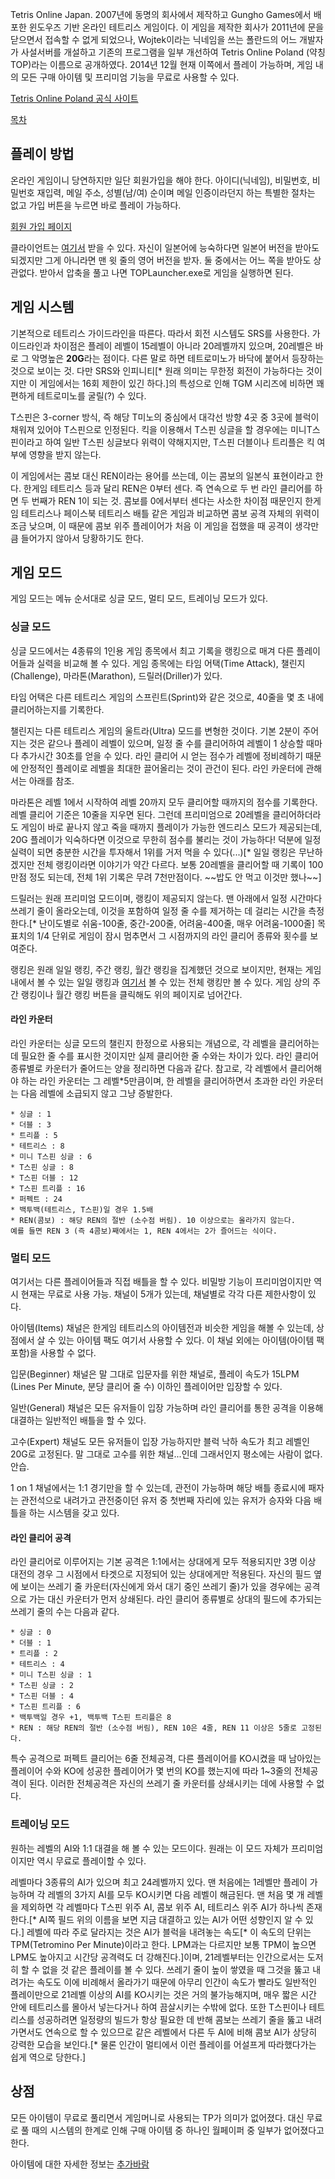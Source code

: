 Tetris Online Japan. 2007년에 동명의 회사에서 제작하고 Gungho Games에서 배포한 윈도우즈 기반 온라인 테트리스 게임이다. 이 게임을 제작한 회사가 2011년에 문을 닫으면서 접속할 수 없게 되었으나, Wojtek이라는 닉네임을 쓰는 폴란드의 어느 개발자가 사설서버를 개설하고 기존의 프로그램을 일부 개선하여 Tetris Online Poland (약칭 TOP)라는 이름으로 공개하였다. 2014년 12월 현재 이쪽에서 플레이 가능하며, 게임 내의 모든 구매 아이템 및 프리미엄 기능을 무료로 사용할 수 있다.

[http://tetrisonline.pl/top/ Tetris Online Poland 공식 사이트]

[[목차]]

== 플레이 방법 ==
온라인 게임이니 당연하지만 일단 회원가입을 해야 한다. 아이디(닉네임), 비밀번호, 비밀번호 재입력, 메일 주소, 성별(남/여) 순이며 메일 인증이라던지 하는 특별한 절차는 없고 가입 버튼을 누르면 바로 플레이 가능하다.

[http://tetrisonline.pl/top/register.php 회원 가입 페이지]

클라이언트는 [http://tetrisonline.pl/top/download.php 여기서] 받을 수 있다. 자신이 일본어에 능숙하다면 일본어 버전을 받아도 되겠지만 그게 아니라면 맨 윗 줄의 영어 버전을 받자. 둘 중에서는 어느 쪽을 받아도 상관없다. 받아서 압축을 풀고 나면 TOPLauncher.exe로 게임을 실행하면 된다.

== 게임 시스템 ==
기본적으로 테트리스 가이드라인을 따른다. 따라서 회전 시스템도 SRS를 사용한다. 가이드라인과 차이점은 플레이 레벨이 15레벨이 아니라 20레벨까지 있으며, 20레벨은 바로 그 악명높은 '''20G'''라는 점이다. 다른 말로 하면 테트로미노가 바닥에 붙어서 등장하는 것으로 보이는 것. 다만 SRS와 인피니티[* 원래 의미는 무한정 회전이 가능하다는 것이지만 이 게임에서는 16회 제한이 있긴 하다.]의 특성으로 인해 TGM 시리즈에 비하면 꽤 편하게 테트로미노를 굴릴(?) 수 있다.

T스핀은 3-corner 방식, 즉 해당 T미노의 중심에서 대각선 방향 4곳 중 3곳에 블럭이 채워져 있어야 T스핀으로 인정된다. 킥을 이용해서 T스핀 싱글을 할 경우에는 미니T스핀이라고 하여 일반 T스핀 싱글보다 위력이 약해지지만, T스핀 더블이나 트리플은 킥 여부에 영향을 받지 않는다.

이 게임에서는 콤보 대신 REN이라는 용어를 쓰는데, 이는 콤보의 일본식 표현이라고 한다. 한게임 테트리스 등과 달리 REN은 0부터 센다. 즉 연속으로 두 번 라인 클리어를 하면 두 번째가 REN 1이 되는 것. 콤보를 0에서부터 센다는 사소한 차이점 때문인지 한게임 테트리스나 페이스북 테트리스 배틀 같은 게임과 비교하면 콤보 공격 자체의 위력이 조금 낮으며, 이 때문에 콤보 위주 플레이어가 처음 이 게임을 접했을 때 공격이 생각만큼 들어가지 않아서 당황하기도 한다.

== 게임 모드 ==
게임 모드는 메뉴 순서대로 싱글 모드, 멀티 모드, 트레이닝 모드가 있다.

=== 싱글 모드 ===
싱글 모드에서는 4종류의 1인용 게임 종목에서 최고 기록을 랭킹으로 매겨 다른 플레이어들과 실력을 비교해 볼 수 있다. 게임 종목에는 타임 어택(Time Attack), 챌린지(Challenge), 마라톤(Marathon), 드릴러(Driller)가 있다.

타임 어택은 다른 테트리스 게임의 스프린트(Sprint)와 같은 것으로, 40줄을 몇 초 내에 클리어하는지를 기록한다.

챌린지는 다른 테트리스 게임의 울트라(Ultra) 모드를 변형한 것이다. 기본 2분이 주어지는 것은 같으나 플레이 레벨이 있으며, 일정 줄 수를 클리어하여 레벨이 1 상승할 때마다 추가시간 30초를 얻을 수 있다. 라인 클리어 시 얻는 점수가 레벨에 정비례하기 때문에 안정적인 플레이로 레벨을 최대한 끌어올리는 것이 관건이 된다. 라인 카운터에 관해서는 아래를 참조.

마라톤은 레벨 1에서 시작하여 레벨 20까지 모두 클리어할 때까지의 점수를 기록한다. 레벨 클리어 기준은 10줄을 지우면 된다. 그런데 프리미엄으로 20레벨을 클리어하더라도 게임이 바로 끝나지 않고 죽을 때까지 플레이가 가능한 엔드리스 모드가 제공되는데, 20G 플레이가 익숙하다면 이것으로 무한히 점수를 불리는 것이 가능하다! 덕분에 일정 실력이 되면 충분한 시간을 투자해서 1위를 거저 먹을 수 있다(...)[* 일일 랭킹은 무난하겠지만 전체 랭킹이라면 이야기가 약간 다르다. 보통 20레벨을 클리어할 때 기록이 100만점 정도 되는데, 전체 1위 기록은 무려 7천만점이다. ~~밥도 안 먹고 이것만 했나~~]

드릴러는 원래 프리미엄 모드이며, 랭킹이 제공되지 않는다. 맨 아래에서 일정 시간마다 쓰레기 줄이 올라오는데, 이것을 포함하여 일정 줄 수를 제거하는 데 걸리는 시간을 측정한다.[* 난이도별로 쉬움-100줄, 중간-200줄, 어려움-400줄, 매우 어려움-1000줄] 목표치의 1/4 단위로 게임이 잠시 멈추면서 그 시점까지의 라인 클리어 종류와 횟수를 보여준다.

랭킹은 원래 일일 랭킹, 주간 랭킹, 월간 랭킹을 집계했던 것으로 보이지만, 현재는 게임 내에서 볼 수 있는 일일 랭킹과 [http://tetrisonline.pl/top/rankings.php 여기서] 볼 수 있는 전체 랭킹만 볼 수 있다. 게임 상의 주간 랭킹이나 월간 랭킹 버튼을 클릭해도 위의 페이지로 넘어간다.

==== 라인 카운터 ====
라인 카운터는 싱글 모드의 챌린지 한정으로 사용되는 개념으로, 각 레벨을 클리어하는 데 필요한 줄 수를 표시한 것이지만 실제 클리어한 줄 수와는 차이가 있다. 라인 클리어 종류별로 카운터가 줄어드는 양을 정리하면 다음과 같다. 참고로, 각 레벨에서 클리어해야 하는 라인 카운터는 그 레벨*5만큼이며, 한 레벨을 클리어하면서 초과한 라인 카운터는 다음 레벨에 소급되지 않고 그냥 증발한다.

 * 싱글 : 1
 * 더블 : 3
 * 트리플 : 5
 * 테트리스 : 8
 * 미니 T스핀 싱글 : 6
 * T스핀 싱글 : 8
 * T스핀 더블 : 12
 * T스핀 트리플 : 16
 * 퍼펙트 : 24
 * 백투백(테트리스, T스핀)일 경우 1.5배
 * REN(콤보) : 해당 REN의 절반 (소수점 버림). 10 이상으로는 올라가지 않는다.
 예를 들면 REN 3 (즉 4콤보)째에서는 1, REN 4에서는 2가 즐어드는 식이다.

=== 멀티 모드 ===
여기서는 다른 플레이어들과 직접 배틀을 할 수 있다. 비밀방 기능이 프리미엄이지만 역시 현재는 무료로 사용 가능. 채널이 5개가 있는데, 채널별로 각각 다른 제한사항이 있다.

아이템(Items) 채널은 한게임 테트리스의 아이템전과 비슷한 게임을 해볼 수 있는데, 상점에서 살 수 있는 아이템 팩도 여기서 사용할 수 있다. 이 채널 외에는 아이템(아이템 팩 포함)을 사용할 수 없다.

입문(Beginner) 채널은 말 그대로 입문자를 위한 채널로, 플레이 속도가 15LPM (Lines Per Minute, 분당 클리어 줄 수) 이하인 플레이어만 입장할 수 있다.

일반(General) 채널은 모든 유저들이 입장 가능하며 라인 클리어를 통한 공격을 이용해 대결하는 일반적인 배틀을 할 수 있다.

고수(Expert) 채널도 모든 유저들이 입장 가능하지만 블럭 낙하 속도가 최고 레벨인 20G로 고정된다. 말 그대로 고수를 위한 채널...인데 그래서인지 평소에는 사람이 없다. 안습.

1 on 1 채널에서는 1:1 경기만을 할 수 있는데, 관전이 가능하며 해당 배틀 종료시에 패자는 관전석으로 내려가고 관전중이던 유저 중 첫번째 자리에 있는 유저가 승자와 다음 배틀을 하는 시스템을 갖고 있다.

==== 라인 클리어 공격 ====
라인 클리어로 이루어지는 기본 공격은 1:1에서는 상대에게 모두 적용되지만 3명 이상 대전의 경우 그 시점에서 타겟으로 지정되어 있는 상대에게만 적용된다. 자신의 필드 옆에 보이는 쓰레기 줄 카운터(자신에게 와서 대기 중인 쓰레기 줄)가 있을 경우에는 공격으로 가는 대신 카운터가 먼저 상쇄된다. 라인 클리어 종류별로 상대의 필드에 추가되는 쓰레기 줄의 수는 다음과 같다.

 * 싱글 : 0
 * 더블 : 1
 * 트리플 : 2
 * 테트리스 : 4
 * 미니 T스핀 싱글 : 1
 * T스핀 싱글 : 2
 * T스핀 더블 : 4
 * T스핀 트리플 : 6
 * 백투백일 경우 +1, 백투백 T스핀 트리플은 8
 * REN : 해당 REN의 절반 (소수점 버림), REN 10은 4줄, REN 11 이상은 5줄로 고정된다.

특수 공격으로 퍼펙트 클리어는 6줄 전체공격, 다른 플레이어를 KO시켰을 때 남아있는 플레이어 수와 KO에 성공한 플레이어가 몇 번의 KO를 했는지에 따라 1~3줄의 전체공격이 된다. 이러한 전체공격은 자신의 쓰레기 줄 카운터를 상쇄시키는 데에 사용할 수 없다.

=== 트레이닝 모드 ===
원하는 레벨의 AI와 1:1 대결을 해 볼 수 있는 모드이다. 원래는 이 모드 자체가 프리미엄이지만 역시 무료로 플레이할 수 있다.

레벨마다 3종류의 AI가 있으며 최고 24레벨까지 있다. 맨 처음에는 1레벨만 플레이 가능하며 각 레벨의 3가지 AI를 모두 KO시키면 다음 레벨이 해금된다. 맨 처음 몇 개 레벨을 제외하면 각 레벨마다 T스핀 위주 AI, 콤보 위주 AI, 테트리스 위주 AI가 하나씩 존재한다.[* AI쪽 필드 위의 이름을 보면 지금 대결하고 있는 AI가 어떤 성향인지 알 수 있다.] 레벨에 따라 주로 달라지는 것은 AI가 블럭을 내려놓는 속도[* 이 속도의 단위는 TPM(Tetromino Per Minute)이라고 한다. LPM과는 다르지만 보통 TPM이 높으면 LPM도 높아지고 시간당 공격력도 더 강해진다.]이며, 21레벨부터는 인간으로서는 도저히 할 수 없을 것 같은 플레이를 볼 수 있다. 쓰레기 줄이 높이 쌓였을 때 그것을 뚫고 내려가는 속도도 이에 비례해서 올라가기 때문에 아무리 인간이 속도가 빨라도 일반적인 플레이만으로 21레벨 이상의 AI를 KO시키는 것은 거의 불가능해지며, 매우 짧은 시간 안에 테트리스를 몰아서 넣는다거나 하여 끔살시키는 수밖에 없다. 또한 T스핀이나 테트리스를 성공하려면 일정량의 빌드가 항상 필요한 데 반해 콤보는 쓰레기 줄을 뚫고 내려가면서도 연속으로 할 수 있으므로 같은 레벨에서 다른 두 AI에 비해 콤보 AI가 상당히 강력한 모습을 보인다.[* 물론 인간이 멀티에서 이런 플레이를 어설프게 따라했다가는 쉽게 역으로 당한다.]

== 상점 ==
모든 아이템이 무료로 풀리면서 게임머니로 사용되는 TP가 의미가 없어졌다. 대신 무료로 풀 때의 시스템의 한계로 인해 구매 아이템 중 하나인 월페이퍼 중 일부가 없어졌다고 한다.

아이템에 대한 자세한 정보는 [[추가바람]]

